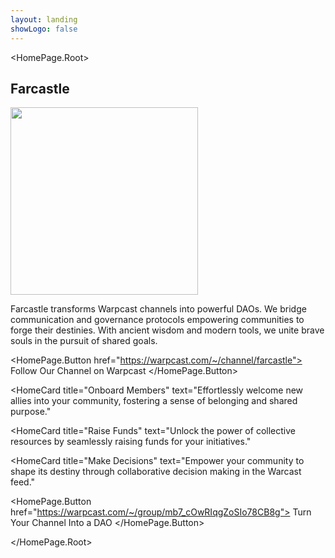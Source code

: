 ```yaml
---
layout: landing
showLogo: false
---
```




<HomePage.Root>

<h2 className="logo">Farcastle</h2>
<img src="/images/alice-blue-castle.svg" width="300px" height="300px" />

<p>
  Farcastle transforms Warpcast channels into powerful DAOs. We bridge
  communication and governance protocols empowering communities to forge their
  destinies. With ancient wisdom and modern tools, we unite brave souls in the
  pursuit of shared goals.
</p>

<HomePage.Button href="https://warpcast.com/~/channel/farcastle">
  Follow Our Channel on Warpcast
</HomePage.Button>

<div className="Home__card_container">

<HomeCard
  title="Onboard Members"
  text="Effortlessly welcome new allies into your community, fostering a sense of belonging and shared purpose."
></HomeCard>
<HomeCard
  title="Raise Funds"
  text="Unlock the power of collective resources by seamlessly raising funds for your initiatives."
></HomeCard>
<HomeCard
  title="Make Decisions"
  text="Empower your community to shape its destiny through collaborative decision making in the Warcast feed."
></HomeCard>

</div>

<HomePage.Button href="https://warpcast.com/~/group/mb7_cOwRIqgZoSIo78CB8g">
  Turn Your Channel Into a DAO
</HomePage.Button>

<Sponsors />

</HomePage.Root>
